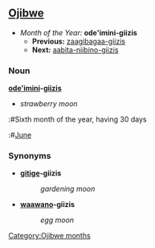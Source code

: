 ==[[Ojibwe]]==
*''Month of the Year:'' '''ode'imini-giizis'''
**'''Previous:''' [[zaagibagaa-giizis]]
**'''Next:''' [[aabita-niibino-giizis]]

===Noun===
'''[[ode'imin]]i-[[giizis]]'''
*''strawberry moon''
:#Sixth month of the year, having 30 days
:#[[June]]

===Synonyms===
*'''[[gitige]]-giizis'''
*:''gardening moon''

*'''[[waawan]]o-giizis'''
*:''egg moon''

[[Category:Ojibwe months]]